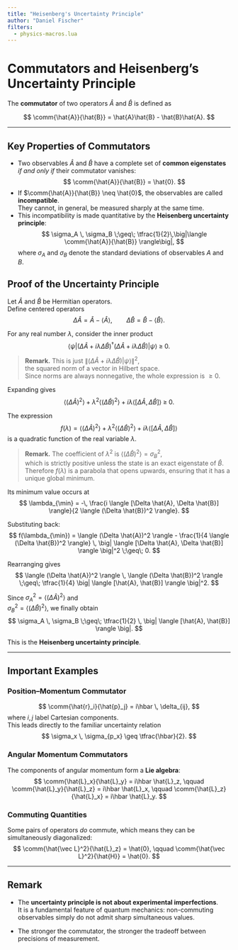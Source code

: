 ```yaml
---
title: "Heisenberg's Uncertainty Principle"
author: "Daniel Fischer"
filters:
  - physics-macros.lua
---
```


# Commutators and Heisenberg’s Uncertainty Principle

The **commutator** of two operators $\hat{A}$ and $\hat{B}$ is defined as

$$
\comm{\hat{A}}{\hat{B}} = \hat{A}\hat{B} - \hat{B}\hat{A}.
$$

---

## Key Properties of Commutators

- Two observables $\hat{A}$ and $\hat{B}$ have a complete set of **common eigenstates**  
  *if and only if* their commutator vanishes:
  $$
  \comm{\hat{A}}{\hat{B}} = \hat{0}.
  $$
- If $\comm{\hat{A}}{\hat{B}} \neq \hat{0}$, the observables are called **incompatible**.  
  They cannot, in general, be measured sharply at the same time.  
- This incompatibility is made quantitative by the **Heisenberg uncertainty principle**:
  $$
  \sigma_A \, \sigma_B \;\geq\; \tfrac{1}{2}\,\big|\langle \comm{\hat{A}}{\hat{B}} \rangle\big|,
  $$
  where $\sigma_A$ and $\sigma_B$ denote the standard deviations of observables $A$ and $B$.

:::{.callout-note  collapse="true"}
## Proof of the Uncertainty Principle

Let $\hat{A}$ and $\hat{B}$ be Hermitian operators.  
Define centered operators
$$
\Delta \hat{A} = \hat{A} - \langle \hat{A} \rangle, \qquad
\Delta \hat{B} = \hat{B} - \langle \hat{B} \rangle.
$$

For any real number $\lambda$, consider
the inner product
$$
\langle \psi | (\Delta \hat{A} + i \lambda \Delta \hat{B})^\dagger (\Delta \hat{A} + i \lambda \Delta \hat{B}) | \psi \rangle \;\geq\; 0.
$$

> **Remark.** This is just $\| (\Delta \hat{A} + i \lambda \Delta \hat{B}) |\psi\rangle \|^2$,  
> the squared norm of a vector in Hilbert space.  
> Since norms are always nonnegative, the whole expression is $\geq 0$.


Expanding gives
$$
\langle (\Delta \hat{A})^2 \rangle
+ \lambda^2 \langle (\Delta \hat{B})^2 \rangle
+ i \lambda \langle [\Delta \hat{A}, \Delta \hat{B}] \rangle \;\geq\; 0.
$$

The expression
$$
f(\lambda) = \langle (\Delta \hat{A})^2 \rangle
+ \lambda^2 \langle (\Delta \hat{B})^2 \rangle
+ i \lambda \langle [\Delta \hat{A}, \Delta \hat{B}] \rangle
$$
is a quadratic function of the real variable $\lambda$.

> **Remark.** The coefficient of $\lambda^2$ is $\langle (\Delta \hat{B})^2 \rangle = \sigma_B^2$,  
> which is strictly positive unless the state is an exact eigenstate of $\hat{B}$.  
> Therefore $f(\lambda)$ is a parabola that opens upwards, ensuring that it has a unique global minimum. 

Its minimum value occurs at
$$
\lambda_{\min} = -\, \frac{i \langle [\Delta \hat{A}, \Delta \hat{B}] \rangle}{2 \langle (\Delta \hat{B})^2 \rangle}.
$$

Substituting back:
$$
f(\lambda_{\min}) = \langle (\Delta \hat{A})^2 \rangle
- \frac{1}{4 \langle (\Delta \hat{B})^2 \rangle} 
\, \big| \langle [\Delta \hat{A}, \Delta \hat{B}] \rangle \big|^2 \;\geq\; 0.
$$

Rearranging gives
$$
\langle (\Delta \hat{A})^2 \rangle \, \langle (\Delta \hat{B})^2 \rangle
\;\geq\; \tfrac{1}{4} \big| \langle [\hat{A}, \hat{B}] \rangle \big|^2.
$$

Since $\sigma_A^2 = \langle (\Delta \hat{A})^2 \rangle$ and  
$\sigma_B^2 = \langle (\Delta \hat{B})^2 \rangle$, we finally obtain
$$
\sigma_A \, \sigma_B \;\geq\; \tfrac{1}{2} \, \big| \langle [\hat{A}, \hat{B}] \rangle \big|.
$$

This is the **Heisenberg uncertainty principle**.
:::


---

## Important Examples

### Position–Momentum Commutator
$$
\comm{\hat{r}_i}{\hat{p}_j} = i\hbar \, \delta_{ij},
$$
where $i,j$ label Cartesian components.  
This leads directly to the familiar uncertainty relation
$$
\sigma_x \, \sigma_{p_x} \geq \tfrac{\hbar}{2}.
$$

### Angular Momentum Commutators
The components of angular momentum form a **Lie algebra**:
$$
\comm{\hat{L}_x}{\hat{L}_y} = i\hbar \hat{L}_z, \qquad
\comm{\hat{L}_y}{\hat{L}_z} = i\hbar \hat{L}_x, \qquad
\comm{\hat{L}_z}{\hat{L}_x} = i\hbar \hat{L}_y.
$$

### Commuting Quantities
Some pairs of operators *do* commute, which means they can be simultaneously diagonalized:
$$
\comm{\hat{\vec L}^2}{\hat{L}_z} = \hat{0}, \qquad
\comm{\hat{\vec L}^2}{\hat{H}} = \hat{0}.
$$

---

::: callout-note
## Remark

- The **uncertainty principle is not about experimental imperfections**.  
  It is a fundamental feature of quantum mechanics: non-commuting observables simply do not admit sharp simultaneous values.  

- The stronger the commutator, the stronger the tradeoff between precisions of measurement.  
:::
